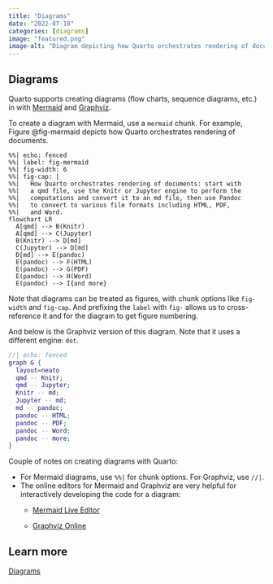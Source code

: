 ```yaml
---
title: "Diagrams"
date: "2022-07-18"
categories: [diagrams]
image: "featured.png"
image-alt: "Diagram depicting how Quarto orchestrates rendering of documents: start with a qmd file, use the Knitr or Jupyter engine to perform the computations and convert it to an md file, then use Pandoc to convert to various file formats including HTML, PDF, and Word."
---
```


## Diagrams

Quarto supports creating diagrams (flow charts, sequence diagrams, etc.) in with [Mermaid](https://mermaid-js.github.io/mermaid/#/) and [Graphviz](https://graphviz.org/).

To create a diagram with Mermaid, use a `mermaid` chunk.
For example, Figure @fig-mermaid depicts how Quarto orchestrates rendering of documents.

```mermaid
%%| echo: fenced
%%| label: fig-mermaid
%%| fig-width: 6
%%| fig-cap: |
%%|   How Quarto orchestrates rendering of documents: start with 
%%|   a qmd file, use the Knitr or Jupyter engine to perform the 
%%|   computations and convert it to an md file, then use Pandoc 
%%|   to convert to various file formats including HTML, PDF, 
%%|   and Word.
flowchart LR
  A[qmd] --> B(Knitr)
  A[qmd] --> C(Jupyter)
  B(Knitr) --> D[md]
  C(Jupyter) --> D[md]
  D[md] --> E(pandoc)
  E(pandoc) --> F(HTML)
  E(pandoc) --> G(PDF)
  E(pandoc) --> H(Word)
  E(pandoc) --> I{and more}
```

Note that diagrams can be treated as figures, with chunk options like `fig-width` and `fig-cap`.
And prefixing the `label` with `fig-` allows us to cross-reference it and for the diagram to get figure numbering.

And below is the Graphviz version of this diagram.
Note that it uses a different engine: `dot`.

```dot
//| echo: fenced
graph G {
  layout=neato
  qmd -- Knitr;
  qmd -- Jupyter;
  Knitr -- md;
  Jupyter -- md;
  md -- pandoc;
  pandoc -- HTML;
  pandoc -- PDF;
  pandoc -- Word;
  pandoc -- more;
}
```

Couple of notes on creating diagrams with Quarto:

-   For Mermaid diagrams, use `%%|` for chunk options. For Graphviz, use `//|`.
-   The online editors for Mermaid and Graphviz are very helpful for interactively developing the code for a diagram:
    -   [Mermaid Live Editor](https://mermaid.live/)

    -   [Graphviz Online](https://dreampuf.github.io/GraphvizOnline/)

## Learn more

[Diagrams](https://quarto.org/docs/authoring/diagrams.html)
